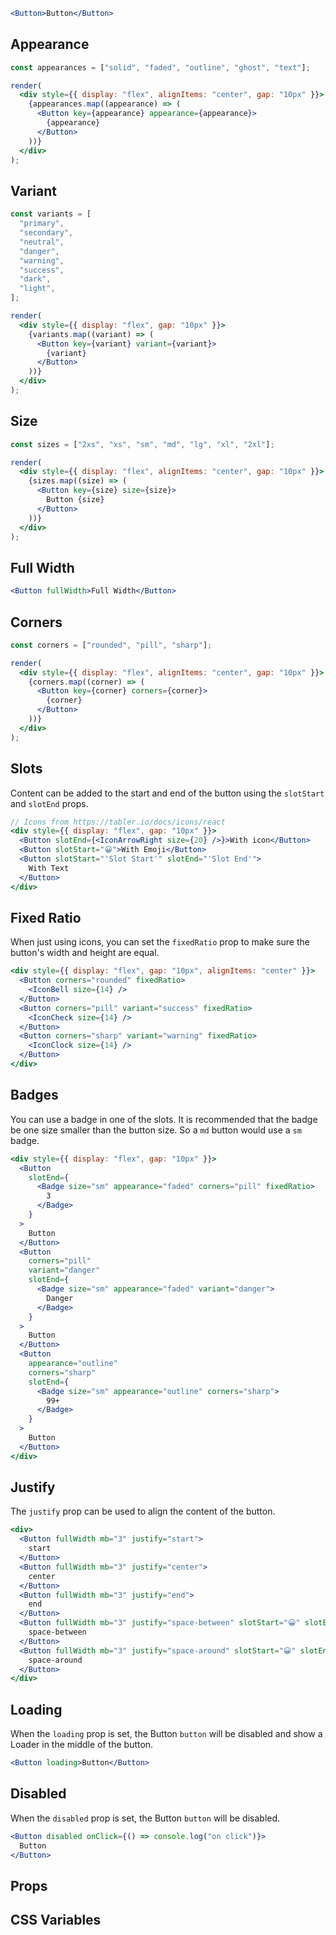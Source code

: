 ```jsx live
<Button>Button</Button>
```


## Appearance

```jsx live noInline
const appearances = ["solid", "faded", "outline", "ghost", "text"];

render(
  <div style={{ display: "flex", alignItems: "center", gap: "10px" }}>
    {appearances.map((appearance) => (
      <Button key={appearance} appearance={appearance}>
        {appearance}
      </Button>
    ))}
  </div>
);
```

## Variant

```jsx live noInline
const variants = [
  "primary",
  "secondary",
  "neutral",
  "danger",
  "warning",
  "success",
  "dark",
  "light",
];

render(
  <div style={{ display: "flex", gap: "10px" }}>
    {variants.map((variant) => (
      <Button key={variant} variant={variant}>
        {variant}
      </Button>
    ))}
  </div>
);
```

## Size

```jsx live noInline
const sizes = ["2xs", "xs", "sm", "md", "lg", "xl", "2xl"];

render(
  <div style={{ display: "flex", alignItems: "center", gap: "10px" }}>
    {sizes.map((size) => (
      <Button key={size} size={size}>
        Button {size}
      </Button>
    ))}
  </div>
);
```

## Full Width

```jsx live
<Button fullWidth>Full Width</Button>
```

## Corners

```jsx live noInline
const corners = ["rounded", "pill", "sharp"];

render(
  <div style={{ display: "flex", alignItems: "center", gap: "10px" }}>
    {corners.map((corner) => (
      <Button key={corner} corners={corner}>
        {corner}
      </Button>
    ))}
  </div>
);
```

## Slots

Content can be added to the start and end of the button using the `slotStart` and `slotEnd` props.

```jsx live
// Icons from https://tabler.io/docs/icons/react
<div style={{ display: "flex", gap: "10px" }}>
  <Button slotEnd={<IconArrowRight size={20} />}>With icon</Button>
  <Button slotStart="😀">With Emoji</Button>
  <Button slotStart="'Slot Start'" slotEnd="'Slot End'">
    With Text
  </Button>
</div>
```

## Fixed Ratio

When just using icons, you can set the `fixedRatio` prop to make sure the button's width and height are equal.

```jsx live
<div style={{ display: "flex", gap: "10px", alignItems: "center" }}>
  <Button corners="rounded" fixedRatio>
    <IconBell size={14} />
  </Button>
  <Button corners="pill" variant="success" fixedRatio>
    <IconCheck size={14} />
  </Button>
  <Button corners="sharp" variant="warning" fixedRatio>
    <IconClock size={14} />
  </Button>
</div>
```

## Badges

You can use a badge in one of the slots. It is recommended that the badge be one size smaller than the button size. So a `md` button would use a `sm` badge.

```jsx live
<div style={{ display: "flex", gap: "10px" }}>
  <Button
    slotEnd={
      <Badge size="sm" appearance="faded" corners="pill" fixedRatio>
        3
      </Badge>
    }
  >
    Button
  </Button>
  <Button
    corners="pill"
    variant="danger"
    slotEnd={
      <Badge size="sm" appearance="faded" variant="danger">
        Danger
      </Badge>
    }
  >
    Button
  </Button>
  <Button
    appearance="outline"
    corners="sharp"
    slotEnd={
      <Badge size="sm" appearance="outline" corners="sharp">
        99+
      </Badge>
    }
  >
    Button
  </Button>
</div>
```

## Justify

The `justify` prop can be used to align the content of the button.

```jsx live
<div>
  <Button fullWidth mb="3" justify="start">
    start
  </Button>
  <Button fullWidth mb="3" justify="center">
    center
  </Button>
  <Button fullWidth mb="3" justify="end">
    end
  </Button>
  <Button fullWidth mb="3" justify="space-between" slotStart="😀" slotEnd="😠">
    space-between
  </Button>
  <Button fullWidth mb="3" justify="space-around" slotStart="😀" slotEnd="😠">
    space-around
  </Button>
</div>
```

## Loading

When the `loading` prop is set, the Button `button` will be disabled and show a Loader in the middle of the button.

```jsx live
<Button loading>Button</Button>
```

## Disabled

When the `disabled` prop is set, the Button `button` will be disabled.

```jsx live
<Button disabled onClick={() => console.log("on click")}>
  Button
</Button>
```

## Props

<PropsTable name="Button" />

## CSS Variables

<CSSVars />
